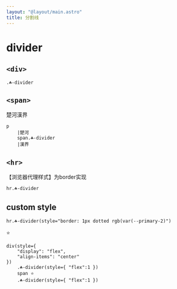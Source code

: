 ```yaml
---
layout: "@layout/main.astro"
title: 分割线
---
```



# divider

## `<div>`

<Divider tag='div'/>

```pug
.☘-divider
```

## `<span>`

<p>楚河<Divider tag='span'/>漢界</p>

```pug
p
    |楚河
    span.☘-divider
    |漢界
```

## `<hr>`

【浏览器代理样式】为border实现

<Divider />

```pug
hr.☘-divider
```

## custom style

<Divider style="border: 1px dotted rgb(var(--primary-2)"/>

```pug
hr.☘-divider(style="border: 1px dotted rgb(var(--primary-2)")
```

<div style="display: flex; align-items: center">
    <Divider tag='div' style='flex: 1' />
    <span>⭐</span>
    <Divider tag='div' style='flex: 1' />
</div>

```pug
div(style={ 
    "display": "flex", 
    "align-items": "center" 
})
    .☘-divider(style={ "flex":1 })
    span ⭐
    .☘-divider(style={ "flex":1 })
```